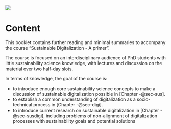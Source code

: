 ![](images/leaf_image.png)

# Content {.unnumbered}

This booklet contains further reading and minimal summaries to accompany the course "Sustainable Digitalization - A primer".

The course is focused on an interdisciplinary audience of PhD students with little sustainability science knowledge, with lectures and discussion on the material over two half-day slots.

In terms of knowledge, the goal of the course is:

-   to introduce enough core sustainability science concepts to make a discussion of sustainable digitalization possible in [Chapter -@sec-sus].
-   to establish a common understanding of digitalization as a socio-technical process in [Chapter -@sec-digi].
-   to introduce current research on sustainable digitalization in [Chapter -@sec-susdigi], including problems of non-alignment of digitalization processes with sustainability goals and potential solutions
  

